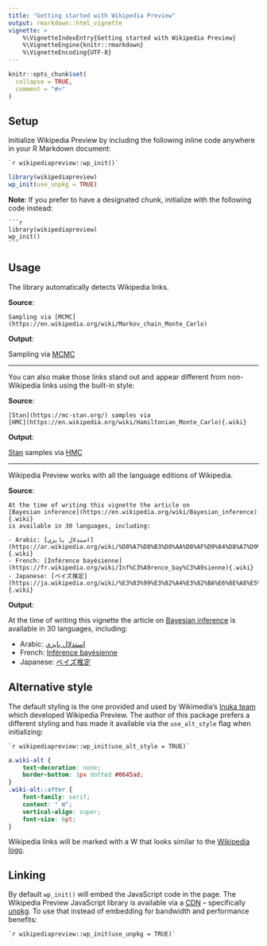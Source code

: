 ```yaml
---
title: "Getting started with Wikipedia Preview"
output: rmarkdown::html_vignette
vignette: >
    %\VignetteIndexEntry{Getting started with Wikipedia Preview}
    %\VignetteEngine{knitr::rmarkdown}
    %\VignetteEncoding{UTF-8}
---
```


```r
knitr::opts_chunk$set(
  collapse = TRUE,
  comment = "#>"
)
```

## Setup

Initialize Wikipedia Preview by including the following inline code anywhere in your R Markdown document:

````verbatim
`r wikipediapreview::wp_init()`
````

```r
library(wikipediapreview)
wp_init(use_unpkg = TRUE)
```

**Note**: If you prefer to have a designated chunk, initialize with the following code instead:

````verbatim
```r
library(wikipediapreview)
wp_init()
```
````

## Usage

The library automatically detects Wikipedia links.

**Source**:

````verbatim
Sampling via [MCMC](https://en.wikipedia.org/wiki/Markov_chain_Monte_Carlo)
````

**Output**:

Sampling via [MCMC](https://en.wikipedia.org/wiki/Markov_chain_Monte_Carlo)

----

You can also make those links stand out and appear different from non-Wikipedia links using the built-in style:

**Source**:

````verbatim
[Stan](https://mc-stan.org/) samples via
[HMC](https://en.wikipedia.org/wiki/Hamiltonian_Monte_Carlo){.wiki}
````

**Output**:

[Stan](https://mc-stan.org/) samples via
[HMC](https://en.wikipedia.org/wiki/Hamiltonian_Monte_Carlo){.wiki}

----

Wikipedia Preview works with all the language editions of Wikipedia.

**Source**:

````verbatim
At the time of writing this vignette the article on
[Bayesian inference](https://en.wikipedia.org/wiki/Bayesian_inference){.wiki}
is available in 30 languages, including:

- Arabic: [استدلال بايزي](https://ar.wikipedia.org/wiki/%D8%A7%D8%B3%D8%AA%D8%AF%D9%84%D8%A7%D9%84_%D8%A8%D8%A7%D9%8A%D8%B2%D9%8A){.wiki}
- French: [Inférence bayésienne](https://fr.wikipedia.org/wiki/Inf%C3%A9rence_bay%C3%A9sienne){.wiki}
- Japanese: [ベイズ推定](https://ja.wikipedia.org/wiki/%E3%83%99%E3%82%A4%E3%82%BA%E6%8E%A8%E5%AE%9A){.wiki}
````

**Output**:

At the time of writing this vignette the article on [Bayesian inference](https://en.wikipedia.org/wiki/Bayesian_inference){.wiki} is available in 30 languages, including:

- Arabic: [استدلال بايزي](https://ar.wikipedia.org/wiki/%D8%A7%D8%B3%D8%AA%D8%AF%D9%84%D8%A7%D9%84_%D8%A8%D8%A7%D9%8A%D8%B2%D9%8A){.wiki}
- French: [Inférence bayésienne](https://fr.wikipedia.org/wiki/Inf%C3%A9rence_bay%C3%A9sienne){.wiki}
- Japanese: [ベイズ推定](https://ja.wikipedia.org/wiki/%E3%83%99%E3%82%A4%E3%82%BA%E6%8E%A8%E5%AE%9A){.wiki}

## Alternative style

The default styling is the one provided and used by Wikimedia's [Inuka team](https://www.mediawiki.org/wiki/Inuka_team) which developed Wikipedia Preview. The author of this package prefers a different styling and has made it available via the `use_alt_style` flag when initializing:

````verbatim
`r wikipediapreview::wp_init(use_alt_style = TRUE)`
````

```css
a.wiki-alt {
    text-decoration: none;
    border-bottom: 1px dotted #0645ad;
}
.wiki-alt::after {
    font-family: serif;
    content: " W";
    vertical-align: super;
    font-size: 6pt;
}
```

Wikipedia links will be marked with a W that looks similar to the [Wikipedia logo](https://en.wikipedia.org/wiki/Wikipedia_logo){.wiki-alt}.

## Linking

By default `wp_init()` will embed the JavaScript code in the page. The Wikipedia Preview JavaScript library is available via a [CDN](https://en.wikipedia.org/wiki/Content_delivery_network){.wiki} -- specifically [unpkg](https://unpkg.com/browse/wikipedia-preview@latest/dist/wikipedia-preview.production.js). To use that instead of embedding for bandwidth and performance benefits:

````verbatim
`r wikipediapreview::wp_init(use_unpkg = TRUE)`
````
